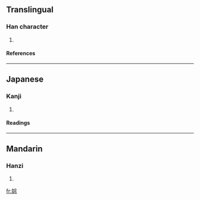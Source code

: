 ==Translingual==
===Han character===
{{Han char|rn=38|rad=女|as=08|sn=11|four=4349<sub>1</sub>|canj=女十一火 (VJMF)}}
# {{defn|Han|sort=女08}}
====References====
{{Han ref|kx=0264.030|dkj=06387|hdz=21061.120|uh=5A43|ud=23107|bh=D4DD|bd=54493}}
----
==Japanese==
===Kanji===
{{ja-kanji|grade=|rs=女08}}
# {{defn|Japanese}} 
====Readings====
{{ja-readings|on=[[そう]] (sō), [[す]] (su)|kun=}}
----
==Mandarin==
===Hanzi===
{{cmn-hanzi|pin=[[cóng]] ([[cong2]])|wg=ts'ung<sup>2</sup>}}
# {{defn|Mandarin}}

[[fr:婃]]